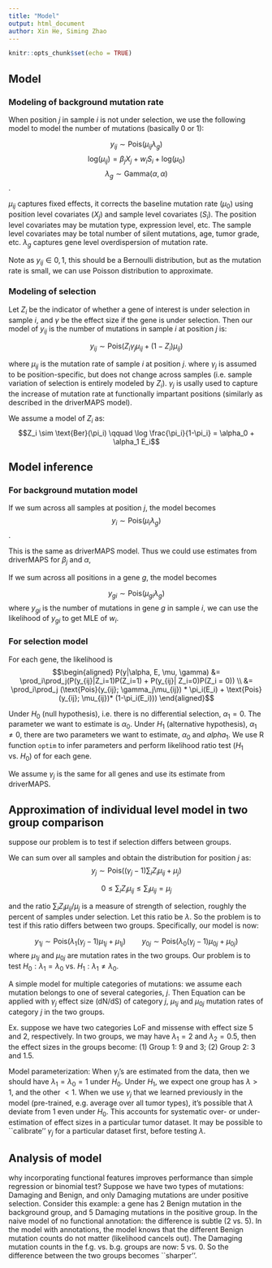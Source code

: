 ```yaml
---
title: "Model"
output: html_document
author: Xin He, Siming Zhao
---
```


```r
knitr::opts_chunk$set(echo = TRUE)
```

## Model

### Modeling of background mutation rate
When position $j$ in sample $i$ is not under selection, we use the following model to model the number of mutations (basically 0 or 1): 

$$y_{ij} \sim \text{Pois}(\mu_{ij}\lambda_{g})$$
$$\text{log}(\mu_{ij}) = \beta_jX_j + w_iS_i + \text{log}(\mu_0) $$
$$\lambda_{g} \sim \text{Gamma}(\alpha, \alpha)$$.

$\mu_{ij}$ captures fixed effects, it corrects the baseline mutation rate ($\mu_0$) using position level covariates ($X_j$) and sample level covariates ($S_i$). The position level covariates may be mutation type, expression level, etc. The sample level covariates may be total number of silent mutations, age, tumor grade, etc. 
$\lambda_{g}$ captures gene level overdispersion of mutation rate.

Note as $y_{ij} \in {0,1}$, this should be a Bernoulli distribution, but as the mutation rate is small, we can use Poisson distribution to approximate.

### Modeling of selection

Let $Z_i$ be the indicator of whether a gene of interest is under selection in sample $i$, and $\gamma$ be the effect size if the gene is under selection. Then our model of $y_{ij}$ is the number of mutations in sample $i$ at position $j$ is: 

$$y_{ij} \sim \text{Pois}(Z_i \gamma_j \mu_{ij} + (1-Z_i) \mu_{ij})$$

where $\mu_{ij}$ is the mutation rate of sample $i$ at position $j$. where $\gamma_j$ is assumed to be position-specific, but does not change across samples (i.e. sample variation of selection is entirely modeled by $Z_i$). $\gamma_j$ is usally used to capture the increase of mutation rate at functionally impartant positions (similarly as described in the driverMAPS model).

We assume a model of $Z_i$ as: 
$$Z_i \sim \text{Ber}(\pi_i) \qquad \log \frac{\pi_i}{1-\pi_i} = \alpha_0 + \alpha_1 E_i$$

## Model inference

### For background mutation model

If we sum across all samples at position $j$, the model becomes
$$y_i \sim \text{Pois}(\mu_i\lambda_g)$$.

This is the same as driverMAPS model. Thus we could use estimates from driverMAPS for $\beta_j$ and $\alpha$, 

If we sum across all positions in a gene $g$, the model becomes

$$y_{gi} \sim \text{Pois}(\mu_{gi}\lambda_g)$$
where $y_{gi}$ is the number of mutations in gene $g$ in sample $i$, we can use the likelihood of $y_{gi}$ to get MLE of $w_i$. 

### For selection model
For each gene, the likelihood is
$$\begin{aligned}
P(y|\alpha, E, \mu, \gamma) &= \prod_i\prod_j(P(y_{ij}|Z_i=1)P(Z_i=1) + P(y_{ij}|  Z_i=0)P(Z_i  = 0)) \\
&= \prod_i\prod_j (\text{Pois}(y_{ij}; \gamma_j\mu_{ij}) * \pi_i(E_i) + \text{Pois}(y_{ij}; \mu_{ij})* (1-\pi_i(E_i)))
 \end{aligned}$$
 
Under $H_0$ (null hypothesis), i.e. there is no differential selection, $\alpha_1 =0$. The parameter we want to estimate is $\alpha_0$.  Under $H_1$ (alternative hypothesis), $\alpha_1 \neq 0$, there are two parameters we want to estimate, $\alpha_0$ and $alpha_1$. We use R function `optim` to infer parameters and perform likelihood ratio test ($H_1$ vs. $H_0$) of for each gene. 

We assume $\gamma_j$ is the same for all genes and use its estimate from driverMAPS.

## Approximation of individual level model in two group comparison
suppose our problem is to test if selection differs between groups.

We can sum over all samples and obtain the distribution for position $j$ as: 
$$y_j \sim \text{Pois}\left( (\gamma_j-1) \sum_i Z_i \mu_{ij} + \mu_j \right)$$

$$0 \leq \sum_i Z_i \mu_{ij} \leq \sum_i \mu_{ij} = \mu_j$$
	
and the ratio $\sum_i Z_i \mu_{ij} / \mu_j$ is a measure of strength of selection, roughly the percent of samples under selection. Let this ratio be $\lambda$. So the problem is to test if this ratio differs between two groups. Specifically, our model is now: 

$$ y_{1j} \sim \text{Pois}\left( \lambda_1 (\gamma_j-1) \mu_{1j} + \mu_{1j} \right) \qquad y_{0j} \sim \text{Pois}\left( \lambda_0 (\gamma_j-1) \mu_{0j} + \mu_{0j} \right) $$
where $\mu_{1j}$ and $\mu_{0j}$ are mutation rates in the two groups. Our problem is to test $H_0: \lambda_1 = \lambda_0$ vs. $H_1: \lambda_1 \neq \lambda_0$. 

A simple model for multiple categories of mutations: we assume each mutation belongs to one of several categories, $j$. Then Equation can be applied with $\gamma_j$ effect size (dN/dS) of category $j$, $\mu_{1j}$ and $\mu_{0j}$ mutation rates of category $j$ in the two groups. 

Ex. suppose we have two categories LoF and missense with effect size 5 and 2, respectively. In two groups, we may have $\lambda_1 = 2$ and $\lambda_2 = 0.5$, then the effect sizes in the groups become: (1) Group 1: 9 and 3; (2) Group 2: 3 and 1.5. 
		
Model parameterization: When $\gamma_j$'s are estimated from the data, then we should have $\lambda_1 = \lambda_0 = 1$ under $H_0$. Under $H_1$, we expect one group has $\lambda> 1$, and the other $<1$. When we use $\gamma_j$ that we learned previously in the model (pre-trained, e.g. average over all tumor types), it's possible that $\lambda$ deviate from 1 even under $H_0$. This accounts for systematic over- or under-estimation of effect sizes in a particular tumor dataset. It may be possible to ``calibrate'' $\gamma_j$ for a particular dataset first, before testing $\lambda$. 
	
## Analysis of model
why incorporating functional features improves performance than simple regression or binomial test? Suppose we have two types of mutations: Damaging and Benign, and only Damaging mutations are under positive selection. Consider this example: a gene has 2 Benign mutation in the background group, and 5 Damaging mutations in the positive group. In the naive model of no functional annotation: the difference is subtle (2 vs. 5). In the model with annotations, the model knows that the different Benign mutation counts do not matter (likelihood cancels out). The Damaging mutation counts in the f.g. vs. b.g. groups are now: 5 vs. 0. So the difference between the two groups becomes ``sharper''. 


